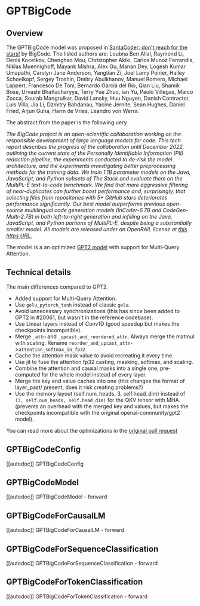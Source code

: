 <!--Copyright 2023 The HuggingFace Team. All rights reserved.

Licensed under the Apache License, Version 2.0 (the "License"); you may not use this file except in compliance with
the License. You may obtain a copy of the License at

http://www.apache.org/licenses/LICENSE-2.0

Unless required by applicable law or agreed to in writing, software distributed under the License is distributed on
an "AS IS" BASIS, WITHOUT WARRANTIES OR CONDITIONS OF ANY KIND, either express or implied. See the License for the
specific language governing permissions and limitations under the License.
-->

# GPTBigCode

## Overview

The GPTBigCode model was proposed in [SantaCoder: don't reach for the stars!](https://arxiv.org/abs/2301.03988) by BigCode. The listed authors are: Loubna Ben Allal, Raymond Li, Denis Kocetkov, Chenghao Mou, Christopher Akiki, Carlos Munoz Ferrandis, Niklas Muennighoff, Mayank Mishra, Alex Gu, Manan Dey, Logesh Kumar Umapathi, Carolyn Jane Anderson, Yangtian Zi, Joel Lamy Poirier, Hailey Schoelkopf, Sergey Troshin, Dmitry Abulkhanov, Manuel Romero, Michael Lappert, Francesco De Toni, Bernardo García del Río, Qian Liu, Shamik Bose, Urvashi Bhattacharyya, Terry Yue Zhuo, Ian Yu, Paulo Villegas, Marco Zocca, Sourab Mangrulkar, David Lansky, Huu Nguyen, Danish Contractor, Luis Villa, Jia Li, Dzmitry Bahdanau, Yacine Jernite, Sean Hughes, Daniel Fried, Arjun Guha, Harm de Vries, Leandro von Werra.

The abstract from the paper is the following:uery

*The BigCode project is an open-scientific collaboration working on the responsible development of large language models for code. This tech report describes the progress of the collaboration until December 2022, outlining the current state of the Personally Identifiable Information (PII) redaction pipeline, the experiments conducted to de-risk the model architecture, and the experiments investigating better preprocessing methods for the training data. We train 1.1B parameter models on the Java, JavaScript, and Python subsets of The Stack and evaluate them on the MultiPL-E text-to-code benchmark. We find that more aggressive filtering of near-duplicates can further boost performance and, surprisingly, that selecting files from repositories with 5+ GitHub stars deteriorates performance significantly. Our best model outperforms previous open-source multilingual code generation models (InCoder-6.7B and CodeGen-Multi-2.7B) in both left-to-right generation and infilling on the Java, JavaScript, and Python portions of MultiPL-E, despite being a substantially smaller model. All models are released under an OpenRAIL license at [this https URL.](https://huggingface.co/bigcode)*

The model is a an optimized [GPT2 model](https://huggingface.co/docs/transformers/model_doc/gpt2) with support for Multi-Query Attention.

## Technical details

The main differences compared to GPT2.
- Added support for Multi-Query Attention.
- Use `gelu_pytorch_tanh` instead of classic `gelu`.
- Avoid unnecessary synchronizations (this has since been added to GPT2 in #20061, but wasn't in the reference codebase).
- Use Linear layers instead of Conv1D (good speedup but makes the checkpoints incompatible).
- Merge `_attn` and `_upcast_and_reordered_attn`. Always merge the matmul with scaling. Rename `reorder_and_upcast_attn`->`attention_softmax_in_fp32`
- Cache the attention mask value to avoid recreating it every time.
- Use jit to fuse the attention fp32 casting, masking, softmax, and scaling.
- Combine the attention and causal masks into a single one, pre-computed for the whole model instead of every layer.
- Merge the key and value caches into one (this changes the format of layer_past/ present, does it risk creating problems?)
- Use the memory layout (self.num_heads, 3, self.head_dim) instead of `(3, self.num_heads, self.head_dim)` for the QKV tensor with MHA. (prevents an overhead with the merged key and values, but makes the checkpoints incompatible with the original openai-community/gpt2 model).

You can read more about the optimizations in the [original pull request](https://github.com/huggingface/transformers/pull/22575)

## GPTBigCodeConfig

[[autodoc]] GPTBigCodeConfig


## GPTBigCodeModel

[[autodoc]] GPTBigCodeModel
    - forward

## GPTBigCodeForCausalLM

[[autodoc]] GPTBigCodeForCausalLM
    - forward


## GPTBigCodeForSequenceClassification

[[autodoc]] GPTBigCodeForSequenceClassification
    - forward

## GPTBigCodeForTokenClassification

[[autodoc]] GPTBigCodeForTokenClassification
    - forward
